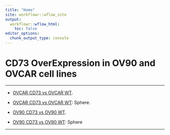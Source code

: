 ```yaml
---
title: "Home"
site: workflowr::wflow_site
output:
  workflowr::wflow_html:
    toc: false
editor_options:
  chunk_output_type: console
---
```


# CD73 OverExpression in OV90 and OVCAR cell lines

***

+ [OVCAR CD73 vs OVCAR WT](Template_LFQ.html).

+ [OVCAR CD73 vs OVCAR WT](Template_LFQ_OVCAR_sph.html): Sphere.

+ [OV90 CD73 vs OV90 WT](Template_LFQ_OV90.html).

+ [OV90 CD73 vs OV90 WT](Template_LFQ_OV90_sph.html): Sphere

***
